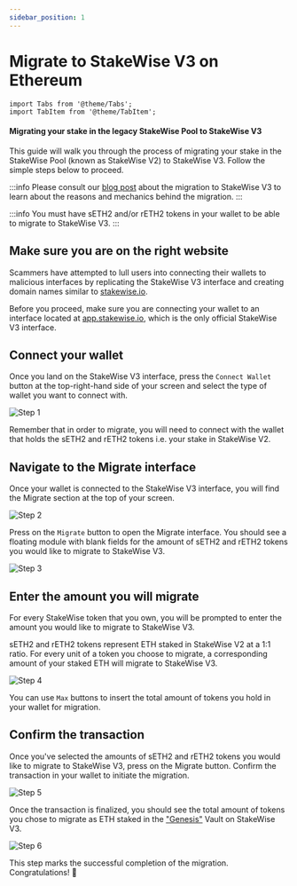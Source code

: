 ```yaml
---
sidebar_position: 1
---
```


# Migrate to StakeWise V3 on Ethereum

```mdx-code-block
import Tabs from '@theme/Tabs';
import TabItem from '@theme/TabItem';
```

#### Migrating your stake in the legacy StakeWise Pool to StakeWise V3

This guide will walk you through the process of migrating your stake in the StakeWise Pool (known as StakeWise V2) to StakeWise V3. Follow the simple steps below to proceed.

:::info
Please consult our [blog post](https://stakewise.medium.com/transitioning-to-stakewise-v3-the-migration-plan-f44d7602e955) about the migration to StakeWise V3 to learn about the reasons and mechanics behind the migration.
:::

:::info
You must have sETH2 and/or rETH2 tokens in your wallet to be able to migrate to StakeWise V3.
:::

## Make sure you are on the right website

Scammers have attempted to lull users into connecting their wallets to malicious interfaces by replicating the StakeWise V3 interface and creating domain names similar to [stakewise.io](https://stakewise.io/).

Before you proceed, make sure you are connecting your wallet to an interface located at [app.stakewise.io](https://app.stakewise.io/), which is the only official StakeWise V3 interface.

## Connect your wallet

Once you land on the StakeWise V3 interface, press the `Connect Wallet` button at the top-right-hand side of your screen and select the type of wallet you want to connect with.

![Step 1](./img/migrate-v3-1.avif)

Remember that in order to migrate, you will need to connect with the wallet that holds the sETH2 and rETH2 tokens i.e. your stake in StakeWise V2.

## Navigate to the Migrate interface

Once your wallet is connected to the StakeWise V3 interface, you will find the Migrate section at the top of your screen.

![Step 2](./img/migrate-v3-2.avif)

Press on the `Migrate` button to open the Migrate interface. You should see a floating module with blank fields for the amount of sETH2 and rETH2 tokens you would like to migrate to StakeWise V3.

![Step 3](./img/migrate-v3-3.avif)

## Enter the amount you will migrate

For every StakeWise token that you own, you will be prompted to enter the amount you would like to migrate to StakeWise V3.

sETH2 and rETH2 tokens represent ETH staked in StakeWise V2 at a 1:1 ratio. For every unit of a token you choose to migrate, a corresponding amount of your staked ETH will migrate to StakeWise V3.

![Step 4](./img/migrate-v3-4.avif)

You can use `Max` buttons to insert the total amount of tokens you hold in your wallet for migration.

## Confirm the transaction

Once you've selected the amounts of sETH2 and rETH2 tokens you would like to migrate to StakeWise V3, press on the Migrate button. Confirm the transaction in your wallet to initiate the migration.

![Step 5](./img/migrate-v3-5.avif)

Once the transaction is finalized, you should see the total amount of tokens you chose to migrate as ETH staked in the ["Genesis"](https://app.stakewise.io/vault/0xAC0F906E433d58FA868F936E8A43230473652885) Vault on StakeWise V3.

![Step 6](./img/migrate-v3-6.avif)

This step marks the successful completion of the migration. Congratulations! 🎉
